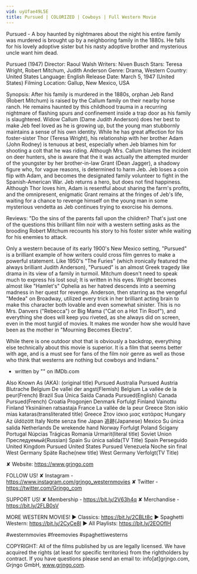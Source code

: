 ```yaml
---
vid: uyUfae49L5E
title: Pursued | COLORIZED | Cowboys | Full Western Movie
---
```


Pursued - A boy haunted by nightmares about the night his entire family was murdered is brought up by a neighboring family in the 1880s. He falls for his lovely adoptive sister but his nasty adoptive brother and mysterious uncle want him dead.

Pursued (1947)
Director: Raoul Walsh
Writers: Niven Busch
Stars: Teresa Wright, Robert Mitchum, Judith Anderson
Genre: Drama, Western
Country: United States
Language: English
Release Date: March 5, 1947 (United States)
Filming Location: Gallup, New Mexico, USA

Synopsis:
After his family is murdered in the 1880s, orphan Jeb Rand (Robert Mitchum) is raised by the Callum family on their nearby horse ranch. He remains haunted by this childhood trauma in a recurring nightmare of flashing spurs and confinement inside a trap door as his family is slaughtered. Widow Callum (Dame Judith Anderson) does her best to make Jeb feel loved as he is growing up, but the young man stubbornly maintains a sense of his own identity. While he has great affection for his foster-sister Thor (Teresa Wright), his relationship with her brother Adam (John Rodney) is tenuous at best, especially when Jeb blames him for shooting a colt that he was riding. Although Mrs. Callum blames the incident on deer hunters, she is aware that the it was actually the attempted murder of the youngster by her brother-in-law Grant (Dean Jagger), a shadowy figure who, for vague reasons, is determined to harm Jeb. Jeb loses a coin flip with Adam, and becomes the designated family volunteer to fight in the Spanish-American War. Jeb returns a hero, but does not find happiness. Although Thor loves him, Adam is resentful about sharing the farm's profits, and the omnipresent, enigmatic Grant remains at the fringes of Jeb's life, waiting for a chance to revenge himself on the young man in some mysterious vendetta as Jeb continues trying to exorcise his demons.

Reviews:
"Do the sins of the parents fall upon the children? That's just one of the questions this brilliant film noir with a western setting asks as the brooding Robert Mitchum recounts his story to his foster sister while waiting for his enemies to attack.

Only a western because of its early 1900's New Mexico setting, "Pursued" is a brilliant example of how writers could cross film genres to make a powerful statement. Like 1950's "The Furies" (which ironically featured the always brilliant Judith Anderson), "Pursued" is an almost Greek tragedy like drama in its view of a family in turmoil. Mitchum doesn't need to speak much to express his lost soul; It is written in his eyes. Wright becomes almost like "Hamlet's" Ophelia as her hatred descends into a seeming madness in her quest for revenge. Anderson, then starring as the vengeful "Medea" on Broadway, utilized every trick in her brilliant acting brain to make this character both lovable and even somewhat sinister. This is no Mrs. Danvers ("Rebecca") or Big Mama ("Cat on a Hot Tin Roof"), and everything she does will keep you riveted, as she always did on screen, even in the most turgid of movies. It makes me wonder how she would have been as the mother in "Mourning Becomes Electra".

While there is one outdoor shot that is obviously a backdrop, everything else technically about this movie is superior. It is a film that seems better with age, and is a must see for fans of the film noir genre as well as those who think that westerns are nothing but cowboys and Indians."
- written by "" on IMDb.com

Also Known As (AKA):
(original title) Pursued
Australia Pursued
Austria Blutrache
Belgium De vallei der angst(Flemish)
Belgium La vallée de la peur(French)
Brazil Sua Única Saída
Canada Pursued(English)
Canada Pursued(French)
Croatia Progonjen
Denmark Forfulgt
Finland Vainottu
Finland Yksinäinen ratsastaja
France La vallée de la peur
Greece Ston iskio mias kataras(transliterated title)
Greece Στον ίσκιο μιας κατάρας
Hungary Az üldözött
Italy Notte senza fine
Japan 追跡(Japanese)
Mexico Su única salida
Netherlands De wrekende hand
Norway Forfulgt
Poland Ścigany
Portugal Núpcias Trágicas
Romania Urmarit(literal title)
Soviet Union Преследуемый(Russian)
Spain Su única salida(TV Title)
Spain Perseguido
United Kingdom Pursued
United States Pursued
Venezuela Noche sin final
West Germany Späte Rache(new title)
West Germany Verfolgt(TV Title)

✘ Website: https://www.grjngo.com

FOLLOW US!
✘ Instagram - https://www.instagram.com/grjngo_westernmovies
✘ Twitter - https://twitter.com/Grjngo_com

SUPPORT US!
✘ Membership - https://bit.ly/2V63h4q
✘ Merchandise - https://bit.ly/2FLB0sV

MORE WESTERN MOVIES! 
► Classics: https://bit.ly/2CBLt8c 
► Spaghetti Western: https://bit.ly/2CyCe8I 
► All Playlists: https://bit.ly/2EOOfIH 

#westernmovies #freemovies #spaghettiwesterns

COPYRIGHT: All of the films published by us are legally licensed. We have acquired the rights (at least for specific territories) from the rightholders by contract. If you have questions please send an email to: info[at]grjngo.com, Grjngo GmbH, www.grjngo.com.